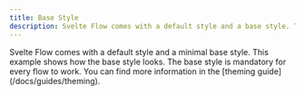 ```yaml
---
title: Base Style
description: Svelte Flow comes with a default style and a base style. This example shows how the base style looks.
---
```



<ExampleLayout>
Svelte Flow comes with a default style and a minimal base style. This example shows how the base style looks. The base style is mandatory for every flow to work.
You can find more information in the [theming guide](/docs/guides/theming).

<ExampleViewer codePath="examples/styling/base" framework="svelte"/>
</ExampleLayout>
